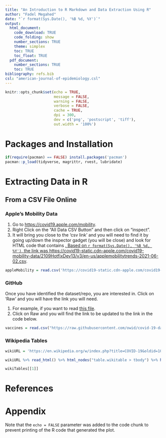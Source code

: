 ```yaml
---
title: "An Introduction to R Markdown and Data Extraction Using R"
author: "Fadel Megahed"
date: "`r format(Sys.Date(), '%B %d, %Y')`"
output: 
  html_document:
    code_download: TRUE
    code_folding: show
    number_sections: TRUE
    theme: simplex
    toc: TRUE
    toc_float: TRUE
  pdf_document:
    number_sections: TRUE
    toc: TRUE
bibliography: refs.bib 
csl: "american-journal-of-epidemiology.csl"
---
```


```r
knitr::opts_chunk$set(echo = TRUE,
                      message = FALSE,
                      warning = FALSE,
                      verbose = FALSE,
                      cache = TRUE,
                      dpi = 300,
                      dev = c('png', 'postscript', 'tiff'),
                      out.width = '100%')
```

# Packages and Installation

```r
if(require(pacman) == FALSE) install.packages('pacman')
pacman::p_load(tidyverse, magrittr, rvest, lubridate)
```


# Extracting Data in R

## From a CSV File Online

### Apple's Mobility Data

1. Go to <https://covid19.apple.com/mobility>.  
2. Right Click on the "All Data CSV Button" and then click on "inspect".  
3. It will bring you close to the 'csv link' and you will need to find it by going up/down the inspector gadget (you will be close) and look for HTML code that contains <a href>.  Based on `r format(Sys.Date(), '%B %d, %Y')`, the link was <https://covid19-static.cdn-apple.com/covid19-mobility-data/2109HotfixDev13/v3/en-us/applemobilitytrends-2021-06-02.csv>.

```r
appleMobility = read.csv('https://covid19-static.cdn-apple.com/covid19-mobility-data/2109HotfixDev13/v3/en-us/applemobilitytrends-2021-06-02.csv')

```



### GitHub
Once you have identified the dataset/repo, you are interested in. Click on 'Raw' and you will have the link you will need.  

1. For example, if you want to read [this file](https://github.com/owid/covid-19-data/blob/master/public/data/vaccinations/us_state_vaccinations.csv).  
2. Click on Raw and you will find the link to be updated to the link in the code below.

```r
vaccines = read.csv("https://raw.githubusercontent.com/owid/covid-19-data/master/public/data/vaccinations/us_state_vaccinations.csv")
```



### Wikipedia Tables

```r
wikiURL = 'https://en.wikipedia.org/w/index.php?title=COVID-19&oldid=1026813774'

wikiURL %>% read_html() %>% html_nodes("table.wikitable > tbody") %>% html_table() -> wikiTables

wikiTables[[1]]
```


# References {-}
<div id="refs"></div>


# Appendix

Note that the `echo = FALSE` parameter was added to the code chunk to prevent printing of the R code that generated the plot.



